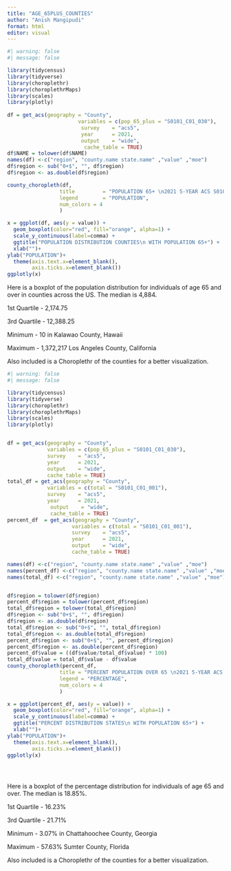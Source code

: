 ```yaml
---
title: "AGE_65PLUS_COUNTIES"
author: "Anish Mangipudi"
format: html
editor: visual
---
```


```r
#| warning: false
#| message: false

library(tidycensus)
library(tidyverse)
library(choroplethr)
library(choroplethrMaps)
library(scales)
library(plotly)
 
df = get_acs(geography = "County",
                       variables = c(pop_65_plus = "S0101_C01_030"),
                        survey    = "acs5",
                        year      = 2021,
                        output    = "wide",
                         cache_table = TRUE)
df$NAME = tolower(df$NAME)
names(df) <-c("region", "county.name state.name" ,"value" ,"moe")
df$region <- sub("0+$", "", df$region)
df$region <- as.double(df$region)

county_choropleth(df, 
                 title         = "POPULATION 65+ \n2021 5-YEAR ACS S0101_C01_030",
                 legend        = "POPULATION",
                 num_colors = 4
                 )

x = ggplot(df, aes(y = value)) +
  geom_boxplot(color="red", fill="orange", alpha=1) + 
  scale_y_continuous(label=comma) +
  ggtitle("POPULATION DISTRIBUTION COUNTIES\n WITH POPULATION 65+") +
  xlab("")+
ylab("POPULATION")+
  theme(axis.text.x=element_blank(),
        axis.ticks.x=element_blank())
ggplotly(x)

```

Here is a boxplot of the population distribution for individuals of age 65 and over in counties across the US. The median is 4,884.

1st Quartile - 2,174.75

3rd Quartile - 12,388.25

Minimum - 10 in Kalawao County, Hawaii

Maximum - 1,372,217 Los Angeles County, California

Also included is a Choroplethr of the counties for a better visualization.

```r
#| warning: false
#| message: false

library(tidycensus)
library(tidyverse)
library(choroplethr)
library(choroplethrMaps)
library(scales)
library(plotly)


df = get_acs(geography = "County",
             variables = c(pop_65_plus = "S0101_C01_030"),
             survey    = "acs5",
             year      = 2021,
             output    = "wide",
             cache_table = TRUE)
total_df = get_acs(geography = "County",
             variables = c(total = "S0101_C01_001"),
             survey    = "acs5",
             year      = 2021,
              output    = "wide",
              cache_table = TRUE)
percent_df  = get_acs(geography = "County",
                     variables = c(total = "S0101_C01_001"),
                     survey    = "acs5",
                     year      = 2021,
                     output    = "wide",
                     cache_table = TRUE)

names(df) <-c("region", "county.name state.name" ,"value" ,"moe")
names(percent_df) <-c("region", "county.name state.name" ,"value" ,"moe")
names(total_df) <-c("region", "county.name state.name" ,"value" ,"moe")


df$region = tolower(df$region)
percent_df$region = tolower(percent_df$region)
total_df$region = tolower(total_df$region)
df$region <- sub("0+$", "", df$region)
df$region <- as.double(df$region)
total_df$region <- sub("0+$", "", total_df$region)
total_df$region <- as.double(total_df$region)
percent_df$region <- sub("0+$", "", percent_df$region)
percent_df$region <- as.double(percent_df$region)
percent_df$value = ((df$value/total_df$value) * 100)
total_df$value = total_df$value - df$value
county_choropleth(percent_df,
                 title = "PERCENT POPULATION OVER 65 \n2021 5-YEAR ACS S0101_C01_001",
                 legend = "PERCENTAGE",
                 num_colors = 4
                 )

x = ggplot(percent_df, aes(y = value)) +
  geom_boxplot(color="red", fill="orange", alpha=1) + 
  scale_y_continuous(label=comma) +
  ggtitle("PERCENT DISTRIBUTION STATES\n WITH POPULATION 65+") +
  xlab("")+
ylab("POPULATION")+
  theme(axis.text.x=element_blank(),
        axis.ticks.x=element_blank()) 
ggplotly(x)





```

Here is a boxplot of the percentage distribution for individuals of age 65 and over. The median is 18.85%.

1st Quartile - 16.23%

3rd Quartile - 21.71%

Minimum - 3.07% in Chattahoochee County, Georgia

Maximum - 57.63% Sumter County, Florida

Also included is a Choroplethr of the counties for a better visualization.
